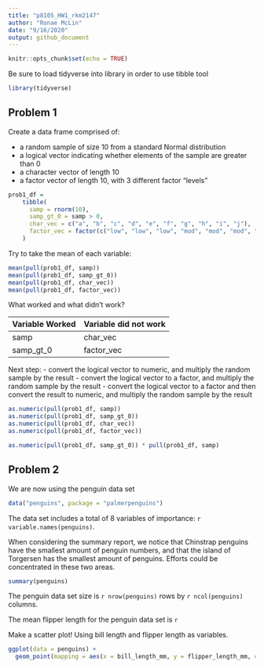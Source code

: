 ```yaml
---
title: "p8105_HW1_rkm2147"
author: "Ronae McLin"
date: "9/16/2020"
output: github_document
---
```


```r
knitr::opts_chunk$set(echo = TRUE)
```

Be sure to load tidyverse into library in order to use tibble tool
```r
library(tidyverse)
```

## Problem 1

Create a data frame comprised of:

- a random sample of size 10 from a standard Normal distribution
- a logical vector indicating whether elements of the sample are greater than 0
- a character vector of length 10
- a factor vector of length 10, with 3 different factor “levels”


```r
prob1_df =
    tibble(
      samp = rnorm(10),
      samp_gt_0 = samp > 0,
      char_vec = c("a", "b", "c", "d", "e", "f", "g", "h", "i", "j"),
      factor_vec = factor(c("low", "low", "low", "mod", "mod", "mod", "mod","high", "high", "high"))
    )
```


Try to take the mean of each variable:
```r
mean(pull(prob1_df, samp))
mean(pull(prob1_df, samp_gt_0))
mean(pull(prob1_df, char_vec))
mean(pull(prob1_df, factor_vec))
```

What worked and what didn't work?


Variable Worked   |   Variable did not work
------------------|------------------------
   samp           |   char_vec
 samp_gt_0        |   factor_vec


Next step: 
- convert the logical vector to numeric, and multiply the random sample by the result
- convert the logical vector to a factor, and multiply the random sample by the result
- convert the logical vector to a factor and then convert the result to numeric, and multiply the random sample by the result
                   
```r
as.numeric(pull(prob1_df, samp))
as.numeric(pull(prob1_df, samp_gt_0))
as.numeric(pull(prob1_df, char_vec))
as.numeric(pull(prob1_df, factor_vec))
```
```r
as.numeric(pull(prob1_df, samp_gt_0)) * pull(prob1_df, samp)
```
              
## Problem 2

We are now using the penguin data set

```r
data("penguins", package = "palmerpenguins")
```


The data set includes a total of 8 variables of importance: `r variable.names(penguins) `.

When considering the summary report, we notice that Chinstrap penguins have the smallest amount of penguin numbers, and that the island of Torgersen has the smallest amount of penguins. Efforts could be concentrated in these two areas.  
```r
summary(penguins)
```

The penguin data set size is `r nrow(penguins) ` rows by `r ncol(penguins) ` columns.  

The mean flipper length for the penguin data set is `r`  

Make a scatter plot! Using bill length and flipper length as variables. 

```r
ggplot(data = penguins) + 
  geom_point(mapping = aes(x = bill_length_mm, y = flipper_length_mm, color = species))
```

